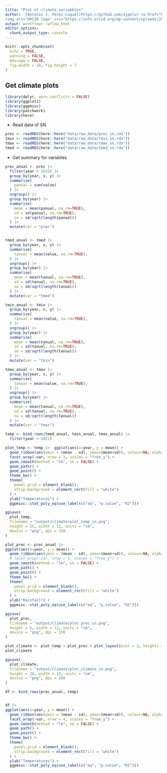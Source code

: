 ```yaml
---
title: "Plot of climate variabbles"
author: '[Antonio J. Pérez-Luque](https://github.com/ajpelu) <a href="https://orcid.org/0000-0002-1747-0469" target="orcid.widget">
<img alt="ORCID logo" src="https://info.orcid.org/wp-content/uploads/2019/11/orcid_16x16.png" width="16" height="16" /></a>'
output: workflowr::wflow_html
editor_options:
  chunk_output_type: console
---
```


```r
knitr::opts_chunk$set(
  echo = TRUE,
  warning = FALSE,
  message = FALSE,
  fig.width = 10, fig.height = 7
)
```



## Get climate plots 


```r
library(dplyr, warn.conflicts = FALSE)
library(ggplot2)
library(ggpmisc)
library(patchwork)
library(here)
```

- Read data of SN 

```r
prec <- readRDS(here::here("data/raw_data/prec_sn.rda"))
tmin <- readRDS(here::here("data/raw_data/tmin_sn.rda"))
tmax <- readRDS(here::here("data/raw_data/tmax_sn.rda"))
tmed <- readRDS(here::here("data/raw_data/tmed_sn.rda"))
```


- Get summary for variables 
```r
prec_anual <- prec |> 
  filter(year < 2022) |> 
  group_by(year, x, y) |>  
  summarise(
    panual = sum(value)
  ) |> 
  ungroup() |> 
  group_by(year) |> 
  summarise(
    mean = mean(panual, na.rm=TRUE),
    sd = sd(panual, na.rm=TRUE),
    se = sd/sqrt(length(panual))
  ) |>  
  mutate(var = "prec")


tmed_anual <- tmed |>  
  group_by(year, x, y) |>  
  summarise(
    tanual = mean(value, na.rm=TRUE),
  ) |> 
  ungroup() |> 
  group_by(year) |> 
  summarise(
    mean = mean(tanual, na.rm=TRUE),
    sd = sd(tanual, na.rm=TRUE),
    se = sd/sqrt(length(tanual))
  ) |>  
  mutate(var = "tmed")

tmin_anual <- tmin |>  
  group_by(year, x, y) |>  
  summarise(
    tanual = mean(value, na.rm=TRUE),
  ) |> 
  ungroup() |> 
  group_by(year) |> 
  summarise(
    mean = mean(tanual, na.rm=TRUE),
    sd = sd(tanual, na.rm=TRUE),
    se = sd/sqrt(length(tanual))
  ) |>   
  mutate(var = "tmin")

tmax_anual <- tmax |>  
  group_by(year, x, y) |>  
  summarise(
    tanual = mean(value, na.rm=TRUE),
  ) |> 
  ungroup() |> 
  group_by(year) |> 
  summarise(
    mean = mean(tanual, na.rm=TRUE),
    sd = sd(tanual, na.rm=TRUE),
    se = sd/sqrt(length(tanual))
  ) |>    
  mutate(var = "tmax")

temp <- bind_rows(tmed_anual, tmin_anual, tmax_anual) |>  
  filter(year < 2022)
```


```r
plot_temp <- temp |>  ggplot(aes(x=year, y = mean)) +
  geom_ribbon(aes(ymin = (mean - sd), ymax=(mean+sd)), colour=NA, alpha=.2) +
  facet_wrap(~var, nrow = 3, scales = "free_y") +
  geom_smooth(method = "lm", se = FALSE) +
  geom_path() +
  geom_point() + 
  theme_bw() +
  theme(
    panel.grid = element_blank(),
    strip.background = element_rect(fill = "white")
  ) +
  ylab("Temperatures") + 
  ggpmisc::stat_poly_eq(use_label(c("eq", "p.value", "R2")))
```


```r
ggsave(
  plot_temp,
  filename = "output/climate/plot_temp_sn.png",
  height = 15, width = 12, units = "cm",
  device = "png", dpi = 150
)
```



```r
plot_prec <- prec_anual |> 
ggplot(aes(x=year, y = mean)) +
  geom_ribbon(aes(ymin = (mean - sd), ymax=(mean+sd)), colour=NA, alpha=.2) +
  # facet_wrap(~var, nrow = 3, scales = "free_y") +
  geom_smooth(method = "lm", se = FALSE) +
  geom_path() +
  geom_point() + 
  theme_bw() +
  theme(
    panel.grid = element_blank(),
    strip.background = element_rect(fill = "white")
  ) +
  ylab("Rainfall") + 
  ggpmisc::stat_poly_eq(use_label(c("eq", "p.value", "R2")))
```


```r
ggsave(
  plot_prec,
  filename = "output/climate/plot_prec_sn.png",
  height = 5, width = 12, units = "cm",
  device = "png", dpi = 150
)
```


```r
plot_climate <- plot_temp + plot_prec + plot_layout(ncol = 1, heights = c(3/4, 1/4))
plot_climate
```


```r
ggsave(
  plot_climate,
  filename = "output/climate/plot_climate_sn.png",
  height = 20, width = 15, units = "cm",
  device = "png", dpi = 200
)
```



```r
df <- bind_rows(prec_anual, temp)


df |> 
ggplot(aes(x=year, y = mean)) +
  geom_ribbon(aes(ymin = (mean - sd), ymax=(mean+sd)), colour=NA, alpha=.2) +
  facet_wrap(~var, nrow = 4, scales = "free_y") +
  geom_smooth(method = "lm", se = FALSE) +
  geom_path() +
  geom_point() + 
  theme_bw() +
  theme(
    panel.grid = element_blank(),
    strip.background = element_rect(fill = "white")
  ) +
  ylab("Temperatures") + 
  ggpmisc::stat_poly_eq(use_label(c("eq", "p.value", "R2")))
```

